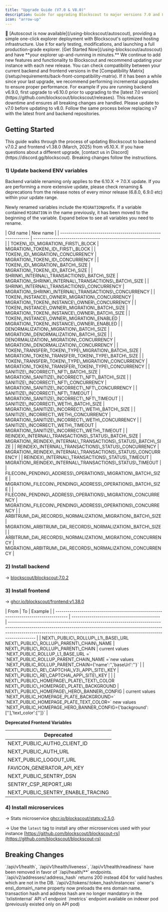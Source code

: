 ```yaml
---
title: "Upgrade Guide (V7.0 & V8.0)"
description: Guide for upgrading Blockscout to major versions 7.0 and 8.0.
icon: "arrow-up"
---
```


<Tip>
🚗 [Autoscout is now available](/using-blockscout/autoscout), providing a simple one-click explorer deployment with Blockscout's optimized hosting infrastructure. Use it for early testing, modifications, and launching a full production-grade explorer. [Get Started Now](/using-blockscout/autoscout) and have **your explorer up-and-running in minutes.**

</Tip>

<Info>
We continue to add new features and functionality to Blockscout and recommend updating your instance with each new release. You can check compatibility between your current backend and frontend versions in the [Compatibility Matrix](/setup/requirements/back-front-compatibility-matrix).

</Info>

<Warning>
If it has been a while since your last upgrade, we recommend performing incremental upgrades to ensure proper performance. For example if you are running backend v6.9.0, first upgrade to v6.10.0 prior to upgrading to the [latest 7.0 version](https://github.com/blockscout/blockscout/releases). This reduces downtime and ensures all breaking changes are handled. Please update to v7.0 before updating to v8.0. Follow the same process below replacing v7 with the latest front and backend repositories.

</Warning>

## Getting Started

<Tip>
This guide walks through the process of updating Blockscout to backend v7.0.2 and frontend v1.38.0 (March, 2025) from v6.10.X. If you have questions about a different upgrade, [contact us in Discord](https://discord.gg/blockscout). Breaking changes follow the instructions.

</Tip>

### 1) Update backend ENV variables

<Warning>
Backend variable renaming only applies to the 6.10.X -> 7.0.X update. If you are performing a more extensive update, please check renaming & deprecations from the release notes of every minor release (6.8.0, 6.9.0 etc) within your update range.

</Warning>

Newly renamed variables include the `MIGRATION`prefix. If a variable contained `MIGRATION` in the name previously, it has been moved to the beginning of the variable. Expand below to see all variables you need to rename.

<Accordion title="Backend Renamed Variables">
| Old name                                                       | New name                                                        |
| -------------------------------------------------------------- | --------------------------------------------------------------- |
| TOKEN\_ID\_MIGRATION\_FIRST\_BLOCK                             | MIGRATION\_TOKEN\_ID\_FIRST\_BLOCK                              |
| TOKEN\_ID\_MIGRATION\_CONCURRENCY                              | MIGRATION\_TOKEN\_ID\_CONCURRENCY                               |
| TOKEN\_ID\_MIGRATION\_BATCH\_SIZE                              | MIGRATION\_TOKEN\_ID\_BATCH\_SIZE                               |
| SHRINK\_INTERNAL\_TRANSACTIONS\_BATCH\_SIZE                    | MIGRATION\_SHRINK\_INTERNAL\_TRANSACTIONS\_BATCH\_SIZE          |
| SHRINK\_INTERNAL\_TRANSACTIONS\_CONCURRENCY                    | MIGRATION\_SHRINK\_INTERNAL\_TRANSACTIONS\_CONCURRENCY          |
| TOKEN\_INSTANCE\_OWNER\_MIGRATION\_CONCURRENCY                 | MIGRATION\_TOKEN\_INSTANCE\_OWNER\_CONCURRENCY                  |
| TOKEN\_INSTANCE\_OWNER\_MIGRATION\_BATCH\_SIZE                 | MIGRATION\_TOKEN\_INSTANCE\_OWNER\_BATCH\_SIZE                  |
| TOKEN\_INSTANCE\_OWNER\_MIGRATION\_ENABLED                     | MIGRATION\_TOKEN\_INSTANCE\_OWNER\_ENABLED                      |
| DENORMALIZATION\_MIGRATION\_BATCH\_SIZE                        | MIGRATION\_DENORMALIZATION\_BATCH\_SIZE                         |
| DENORMALIZATION\_MIGRATION\_CONCURRENCY                        | MIGRATION\_DENORMALIZATION\_CONCURRENCY                         |
| TOKEN\_TRANSFER\_TOKEN\_TYPE\_MIGRATION\_BATCH\_SIZE           | MIGRATION\_TOKEN\_TRANSFER\_TOKEN\_TYPE\_BATCH\_SIZE            |
| TOKEN\_TRANSFER\_TOKEN\_TYPE\_MIGRATION\_CONCURRENCY           | MIGRATION\_TOKEN\_TRANSFER\_TOKEN\_TYPE\_CONCURRENCY            |
| SANITIZE\_INCORRECT\_NFT\_BATCH\_SIZE                          | MIGRATION\_SANITIZE\_INCORRECT\_NFT\_BATCH\_SIZE                |
| SANITIZE\_INCORRECT\_NFT\_CONCURRENCY                          | MIGRATION\_SANITIZE\_INCORRECT\_NFT\_CONCURRENCY                |
| SANITIZE\_INCORRECT\_NFT\_TIMEOUT                              | MIGRATION\_SANITIZE\_INCORRECT\_NFT\_TIMEOUT                    |
| SANITIZE\_INCORRECT\_WETH\_BATCH\_SIZE                         | MIGRATION\_SANITIZE\_INCORRECT\_WETH\_BATCH\_SIZE               |
| SANITIZE\_INCORRECT\_WETH\_CONCURRENCY                         | MIGRATION\_SANITIZE\_INCORRECT\_WETH\_CONCURRENCY               |
| SANITIZE\_INCORRECT\_WETH\_TIMEOUT                             | MIGRATION\_SANITIZE\_INCORRECT\_WETH\_TIMEOUT                   |
| REINDEX\_INTERNAL\_TRANSACTIONS\_STATUS\_BATCH\_SIZE           | MIGRATION\_REINDEX\_INTERNAL\_TRANSACTIONS\_STATUS\_BATCH\_SIZE |
| REINDEX\_INTERNAL\_TRANSACTIONS\_STATUS\_CONCURRENCY           | MIGRATION\_REINDEX\_INTERNAL\_TRANSACTIONS\_STATUS\_CONCURRENCY |
| REINDEX\_INTERNAL\_TRANSACTIONS\_STATUS\_TIMEOUT               | MIGRATION\_REINDEX\_INTERNAL\_TRANSACTIONS\_STATUS\_TIMEOUT     |
| FILECOIN\_PENDING\_ADDRESS\_OPERATIONS\_MIGRATION\_BATCH\_SIZE | MIGRATION\_FILECOIN\_PENDING\_ADDRESS\_OPERATIONS\_BATCH\_SIZE  |
| FILECOIN\_PENDING\_ADDRESS\_OPERATIONS\_MIGRATION\_CONCURRENCY | MIGRATION\_FILECOIN\_PENDING\_ADDRESS\_OPERATIONS\_CONCURRENCY  |
| ARBITRUM\_DA\_RECORDS\_NORMALIZATION\_MIGRATION\_BATCH\_SIZE   | MIGRATION\_ARBITRUM\_DA\_RECORDS\_NORMALIZATION\_BATCH\_SIZE    |
| ARBITRUM\_DA\_RECORDS\_NORMALIZATION\_MIGRATION\_CONCURRENCY   | MIGRATION\_ARBITRUM\_DA\_RECORDS\_NORMALIZATION\_CONCURRENCY    |

</Accordion>

### 2) Install backend

-> [blockscout/blockscout:7.0.2](https://hub.docker.com/layers/blockscout/blockscout/7.0.2/images/sha256-b846205631b5bf525022c7d15d076fe0fcbf627e00e03b8285aeccffed3ad145)

### 3) Install frontend

-> [ghcr.io/blockscout/frontend:v1.38.0](https://github.com/blockscout/frontend/pkgs/container/frontend/365117431?tag=v1.38.0)

<Accordion title="Frontend Variable Updates">
| From                                                                                 | To                                           | Example                                                                                                                                                                                                                                                 |
| ------------------------------------------------------------------------------------ | -------------------------------------------- | ------------------------------------------------------------------------------------------------------------------------------------------------------------------------------------------------------------------------------------------------------- |
| NEXT\_PUBLIC\_ROLLUP\_L1\_BASE\_URL NEXT\_PUBLIC\_ROLLUP\_PARENT\_CHAIN\_NAME        | NEXT\_PUBLIC\_ROLLUP\_PARENT\_CHAIN          | current values `NEXT_PUBLIC_ROLLUP_L1_BASE_URL =<L1-url>` `NEXT_PUBLIC_ROLLUP_PARENT_CHAIN_NAME =<chain-name>`new values `NEXT_PUBLIC_ROLLUP_PARENT_CHAIN={'name':'<chain-name>','baseUrl':'<L1-url>'}`                                                 |
| NEXT\_PUBLIC\_RE\_CAPTCHA\_V3\_APP\_SITE\_KEY                                        | NEXT\_PUBLIC\_RE\_CAPTCHA\_APP\_SITE\_KEY    |                                                                                                                                                                                                                                                         |
| NEXT\_PUBLIC\_HOMEPAGE\_PLATE\_TEXT\_COLOR NEXT\_PUBLIC\_HOMEPAGE\_PLATE\_BACKGROUND | NEXT\_PUBLIC\_HOMEPAGE\_HERO\_BANNER\_CONFIG | current values `NEXT_PUBLIC_HOMEPAGE_PLATE_BACKGROUND=<my-background>` `NEXT_PUBLIC_HOMEPAGE_PLATE_TEXT_COLOR=<my-text-color>` new values `NEXT_PUBLIC_HOMEPAGE_HERO_BANNER_CONFIG={'background':['<my-background>'],'text_color':['<my-text-color>']}` |

**Deprecated Frontend Variables**

| Deprecated                            |
| ------------------------------------- |
| NEXT\_PUBLIC\_AUTH0\_CLIENT\_ID       |
| NEXT\_PUBLIC\_AUTH\_URL               |
| NEXT\_PUBLIC\_LOGOUT\_URL             |
| FAVICON\_GENERATOR\_API\_KEY          |
| NEXT\_PUBLIC\_SENTRY\_DSN             |
| SENTRY\_CSP\_REPORT\_URI              |
| NEXT\_PUBLIC\_SENTRY\_ENABLE\_TRACING |

</Accordion>

### 4) Install microservices

-> Stats microservice [ghcr.io/blockscout/stats:v2.5.0](https://github.com/blockscout/blockscout-rs/pkgs/container/stats/353347284?tag=v2.5.0).

-> Use the `latest` tag to install any other microservices used with your instance [https://github.com/blockscout/blockscout-rs](https://github.com/blockscout/blockscout-rs)

## Breaking Changes

<Warning>
`/api/v1/health`, `/api/v1/health/liveness`, `/api/v1/health/readiness` have been removed in favor of `/api/health/**` endpoints.

</Warning>

<Warning>
`/api/v2/addresses/:address_hash` returns 200 instead 404 for valid hashes which are not in the DB.

</Warning>

<Warning>
`/api/v2/tokens/:token_hash/instances` owner's ens\_domain\_name property now preloads the ens domain name.

</Warning>

<Warning>
transaction hash and address hash are no longer mandatory in the `txlistinternal` API v1 endpoint

</Warning>

<Warning>
`/metrics` endpoint available on indexer pod (previously existed only on API pod)

</Warning>


